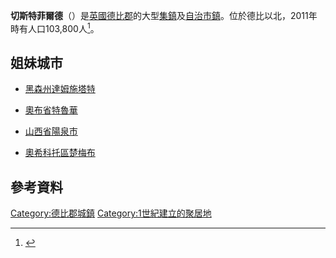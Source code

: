 {{noteTA|G1=足球|G2=FAcup|G3=UK Places}}
{{Distinguish|text=[[美國|美國]]的'''[[切斯特菲尔德_(印第安纳州)|切斯特菲尔德]]'''}}
{{Infobox settlement
| name = {{PAGENAME}}
| native_name = {{lang|en|Chesterfield}}
| image_skyline = File:Chesterfield Magistrates Court (3610535019).jpg
| imagesize = 250px
| image_caption = 
| image_map = File:Chesterfield UK locator map.svg
| image_shield = 
| pushpin_map = England
| pushpin_relief = 1
| pushpin_label_position = right
| map_caption = {{PAGENAME}}在[[打比郡|打比郡]]的位置
| pushpin_map_caption = {{PAGENAME}}在[[英格蘭|英格蘭]]的位置
| settlement_type = [[集鎮|集鎮]]及[[英國自治市鎮地位|自治市鎮]]
| subdivision_type = 國家
| subdivision_name = {{UK}}
| subdivision_type1 = [[英國的構成國|構成國]]
| subdivision_name1 = {{ENG}}
| subdivision_type2 = [[英格蘭的區域|區域]]
| subdivision_name2 = [[東密德蘭|東密德蘭]]
| subdivision_type3 = [[英格蘭的名譽郡|名譽郡]]
| subdivision_name3 = [[德比郡|德比郡]]
|government_type = [[非都會區|非都會區]]
|leader_title1 = [[國會議員|國會議員]]
|leader_name1 = Toby Perkins<br />Lee Rowley
| established_title = 建立
| established_date = 公元70-100年
| established_title2 = 自治市地位
| established_date2 = 1594年
| elevation_m =
| area_total_km2 = 
| population_total = 104,628 
| population_as_of = 2018年
| population_density_km2 = auto
| timezone =[[格林威治標準時間|格林威治標準時間]]
| utc_offset = +0
| timezone_DST = [[英國夏令時|英國夏令時]]
| utc_offset_DST = +1
| coordinates = {{coord|53|14|N|1|25|W|region:GB|display=inline,title}}
| population_demonym = Cestrefeldian
| postal_code = S40, S41
| area_code = +44 1246
| registration_plate =
| blank_name = [[ISO_3166-2:GB|ISO 3166-2]]
|blank1_name = [[ONS編碼系統|ONS編碼]]
|blank1_info = 17UD (ONS)<br />E07000034 (GSS)
|blank2_name = [[英國國家格網參考系統|國家格網參考系統]]
|blank2_info = {{gbmappingsmall|SK382711}}
| blank_info = GB-DBY
| website = {{url|www.chesterfield.gov.uk}} }}
'''切斯特菲爾德'''（{{lang-en|Chesterfield}}）是[[英國|英國]][[德比郡|德比郡]]的大型[[集鎮|集鎮]]及[[英國自治市鎮地位|自治市鎮]]。位於德比以北{{convert|24 |mi|km}}，2011年時有人口103,800人<ref name = "population">{{cite web|title=Neighbourhood Statistics|url=http://www.neighbourhood.statistics.gov.uk/dissemination/LeadTableView.do?a=7&b=6275057&c=Chesterfield&d=13&e=62&g=6413218&i=1001x1003x1032x1004&m=0&r=1&s=1412699838160&enc=1&dsFamilyId=2473|publisher=[[Office_for_National_Statistics|Office for National Statistics]]|accessdate=8 October 2014|archive-url=https://web.archive.org/web/20151223133731/http://www.neighbourhood.statistics.gov.uk/dissemination/LeadTableView.do?a=7&b=6275057&c=Chesterfield&d=13&e=62&g=6413218&i=1001x1003x1032x1004&m=0&r=1&s=1412699838160&enc=1&dsFamilyId=2473|archive-date=2015-12-23|dead-url=yes}}</ref>。
==姐妹城市==
*{{DEU}}[[黑森州|黑森州]][[達姆施塔特|達姆施塔特]]
*{{FRA}}[[奧布省|奧布省]][[特魯華|特魯華]]
*{{CHN}}[[山西省|山西省]][[陽泉市|陽泉市]]
*{{NAM}}[[奧希科托區|奧希科托區]][[楚梅布|楚梅布]]

==參考資料==
{{Reflist}}

[[Category:德比郡城鎮|Category:德比郡城鎮]]
[[Category:1世紀建立的聚居地|Category:1世紀建立的聚居地]]